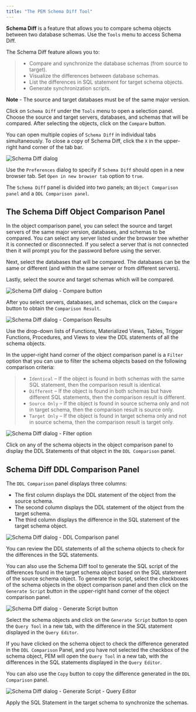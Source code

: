 ```yaml
---
title: "The PEM Schema Diff Tool"
---
```


<div id="pem_schema_diff_tool" class="registered_link"></div>


**Schema Diff** is a feature that allows you to compare schema objects between two database schemas. Use the `Tools` menu to access Schema Diff.

The Schema Diff feature allows you to:

>   - Compare and synchronize the database schemas (from source to target).
>   - Visualize the differences between database schemas.
>   - List the differences in SQL statement for target schema objects.
>   - Generate synchronization scripts.

**Note** - The source and target databases must be of the same major version.

Click on `Schema Diff` under the `Tools` menu to open a selection panel. Choose the source and target servers, databases, and schemas that will be compared. After selecting the objects, click on the `Compare` button.

You can open multiple copies of `Schema Diff` in individual tabs simultaneously. To close a copy of Schema Diff, click the `X` in the upper-right hand corner of the tab bar.

![*Schema Diff dialog*](images/schema_diff_dialog.png)

Use the `Preferences` dialog to specify if `Schema Diff` should open in a new browser tab. Set `Open in new browser tab` option to `true`.

The `Schema Diff` panel is divided into two panels; an `Object Comparison panel` and a `DDL Comparison panel`.

## The Schema Diff Object Comparison Panel

In the object comparison panel, you can select the source and target servers of the same major version, databases, and schemas to be compared. You can select any server listed under the browser tree whether it is connected or disconnected. If you select a server that is not connected then it will prompt you for the password before using the server.

Next, select the databases that will be compared. The databases can be the same or different (and within the same server or from different servers).

Lastly, select the source and target schemas which will be compared.

![*Schema Diff dialog - Compare button*](images/schema_diff_compare_button.png)

After you select servers, databases, and schemas, click on the `Compare` button to obtain the `Comparison Result`.

![*Schema Diff dialog - Comparison Results*](images/schema_diff_comparison_results.png)

Use the drop-down lists of Functions, Materialized Views, Tables, Trigger Functions, Procedures, and Views to view the DDL statements of all the schema objects.

In the upper-right hand corner of the object comparison panel is a `Filter` option that you can use to filter the schema objects based on the following comparison criteria:

>   - `Identical` – If the object is found in both schemas with the same SQL statement, then the comparison result is identical.
>   - `Different` – If the object is found in both schemas but have different SQL statements, then the comparison result is different.
>   - `Source Only` – If the object is found in source schema only and not in target schema, then the comparison result is source only.
>   - `Target Only` – If the object is found in target schema only and not in source schema, then the comparison result is target only.

![*Schema Diff dialog - Filter option*](images/schema_diff_filter_option.png)

Click on any of the schema objects in the object comparison panel to display the DDL Statements of that object in the `DDL Comparison` panel.

## Schema Diff DDL Comparison Panel

The `DDL Comparison` panel displays three columns:

  - The first column displays the DDL statement of the object from the source schema.
  - The second column displays the DDL statement of the object from the target schema.
  - The third column displays the difference in the SQL statement of the target schema object.

![*Schema Diff dialog - DDL Comparison panel*](images/schema_diff_DDL_comparison.png)

You can review the DDL statements of all the schema objects to check for the differences in the SQL statements.

You can also use the Schema Diff tool to generate the SQL script of the differences found in the target schema object based on the SQL statement of the source schema object. To generate the script, select the checkboxes of the schema objects in the object comparison panel and then click on the `Generate Script` button in the upper-right hand corner of the object comparison panel.

![*Schema Diff dialog - Generate Script button*](images/schema_diff_generate_script.png)

Select the schema objects and click on the `Generate Script` button to open the `Query Tool` in a new tab, with the difference in the SQL statement displayed in the `Query Editor`.

If you have clicked on the schema object to check the difference generated in the `DDL Comparison` Panel, and you have not selected the checkbox of the schema object, PEM will open the `Query Tool` in a new tab, with the differences in the SQL statements displayed in the `Query Editor`.

You can also use the `Copy` button to copy the difference generated in the `DDL Comparison` panel.

![*Schema Diff dialog - Generate Script - Query Editor*](images/schema_diff_generate_script_query_editor.png)

Apply the SQL Statement in the target schema to synchronize the schemas.
